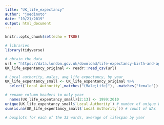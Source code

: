 ```yaml
---
title: "UK_life_expectancy"
author: "joedinoto"
date: "10/21/2019"
output: html_document
---
```


```r
knitr::opts_chunk$set(echo = TRUE)
```

```r
# libraries
library(tidyverse)
```


```r
# obtain the data
url = "https://data.london.gov.uk/download/life-expectancy-birth-and-age-65-ward/38b6745f-168a-493d-9ff4-2b3ba63e86f2/life-expectancy-ward-at-Birth.csv"
UK_life_expentancy_original <- readr::read_csv(url)
```

```r
# Local authority, males, avg life expectancy, by year
UK_life_expentancy_small <- UK_life_expentancy_original %>%
  select(`Local Authority`,matches("(Male;Life)"), -matches("female")) 
```
```r
# rename column headers to only year
  names(UK_life_expentancy_small)[2:13] <- 1999:2010
unique(UK_life_expentancy_small$`Local Authority`) # number of unique Local Authorities
sum(is.na(UK_life_expentancy_small$`Local Authority`)) # count of NAs
```
```r
# boxplots for each of the 33 wards, average of lifespan by year
```


